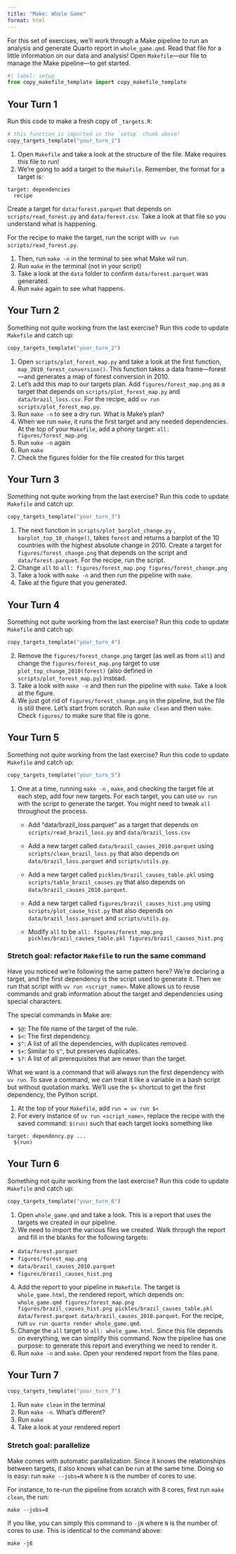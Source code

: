 ```yaml
---
title: "Make: Whole Game"
format: html
---
```


For this set of exercises, we'll work through a Make pipeline to run an analysis and generate Quarto report in `whole_game.qmd`. 
Read that file for a little information on our data and analysis!
Open `Makefile`---our file to manage the Make pipeline---to get started.

```python
#| label: setup
from copy_makefile_template import copy_makefile_template
```


## Your Turn 1

Run this code to make a fresh copy of `_targets.R`:

```python
# this function is imported in the `setup` chunk above!
copy_targets_template("your_turn_1")
```

1.  Open `Makefile` and take a look at the structure of the file. Make requires this file to run! 
2.  We're going to add a target to the `Makefile`. Remember, the format for a target is:

```make
target: dependencies
  recipe
```

Create a target for `data/forest.parquet` that depends on `scripts/read_forest.py` and `data/forest.csv`. Take a look at that file so you understand what is happening.

For the recipe to make the target, run the script with `uv run scripts/read_forest.py`.

1.  Then, run `make -n` in the terminal to see what Make wil run.
2.  Run `make` in the terminal (not in your script)
3.  Take a look at the `data` folder to confirm `data/forest.parquet` was generated.
4.  Run `make` again to see what happens.

## Your Turn 2

Something not quite working from the last exercise? Run this code to update `Makefile` and catch up:

```python
copy_targets_template("your_turn_2")
```

1.  Open `scripts/plot_forest_map.py` and take a look at the first function, `map_2010_forest_conversion()`. This function takes a data frame---forest---and generates a map of forest conversion in 2010.
2.  Let's add this map to our targets plan. Add `figures/forest_map.png` as a target that depends on `scripts/plot_forest_map.py` and `data/brazil_loss.csv`. For the recipe, add `uv run scripts/plot_forest_map.py`.
3.  Run `make -n` to see a dry run. What is Make's plan?
4.  When we run `make`, it runs the first target and any needed dependencies. At the top of your `Makefile`, add a phony target: `all: figures/forest_map.png`
5.  Run `make -n` again
6.  Run `make`
7.  Check the figures folder for the file created for this target

## Your Turn 3

Something not quite working from the last exercise? Run this code to update `Makefile` and catch up:

```python
copy_targets_template("your_turn_3")
```

1.  The next function in `scripts/plot_barplot_change.py` , `barplot_top_10_change()`, takes `forest` and returns a barplot of the 10 countries with the highest absolute change in 2010. Create a target for `figures/forest_change.png` that depends on the script and `data/forest.parquet`. For the recipe, run the script.
2.  Change `all` to `all: figures/forest_map.png figures/forest_change.png`
2.  Take a look with `make -n` and then run the pipeline with `make`.
3.  Take at the figure that you generated.

## Your Turn 4

Something not quite working from the last exercise? Run this code to update `Makefile` and catch up:

```python
copy_targets_template("your_turn_4")
```

2.  Remove the `figures/forest_change.png` target (as well as from `all`) and change the `figures/forest_map.png` target to use `plot_top_change_2010(forest)` (also defined in `scripts/plot_forest_map.py`) instead.
3.  Take a look with `make -n` and then run the pipeline with `make`. Take a look at the figure.
4.  We just got rid of `figures/forest_change.png` in the pipeline, but the file is still there. Let's start from scratch. Run `make clean` and then `make`. Check `figures/` to make sure that file is gone.

## Your Turn 5

Something not quite working from the last exercise? Run this code to update `Makefile` and catch up:

```python
copy_targets_template("your_turn_5")
```

1.  One at a time, running `make -n` , `make`, and checking the target file at each step, add four new targets. For each target, you can use `uv run` with the script to generate the target. You might need to tweak `all` throughout the process.

    -   Add "data/brazil_loss.parquet" as a target that depends on `scripts/read_brazil_loss.py` and `data/brazil_loss.csv`

    -   Add a new target called `data/brazil_causes_2010.parquet` using `scripts/clean_brazil_loss.py` that also depends on `data/brazil_loss.parquet` and `scripts/utils.py`.

    -   Add a new target called `pickles/brazil_causes_table.pkl` using `scripts/table_brazil_causes.py` that also depends on `data/brazil_causes_2010.parquet`.

    -   Add a new target called `figures/brazil_causes_hist.png` using `scripts/plot_cause_hist.py` that also depends on `data/brazil_loss.parquet` and `scripts/utils.py`.
    
    -   Modify `all` to be `all: figures/forest_map.png pickles/brazil_causes_table.pkl figures/brazil_causes_hist.png`

### Stretch goal: refactor `Makefile` to run the same command

Have you noticed we're following the same pattern here? We're declaring a target, and the first dependency is the script used to generate it. Then we run that script with `uv run <script_name>`. Make allows us to reuse commands and grab information about the target and dependencies using special characters. 

The special commands in Make are: 

* `$@`: The file name of the target of the rule.
* `$<`: The first dependency.
* `$^`: A list of all the dependencies, with duplicates removed.
* `$+`: Similar to `$^`, but preserves duplicates.
* `$?`: A list of all prerequisites that are newer than the target.

What we want is a command that will always run the first dependency with `uv run`. To save a command, we can treat it like a variable in a bash script but without quotation marks. We'll use the `$<` shortcut to get the first dependency, the Python script.

1. At the top of your `Makefile`, add `run = uv run $<`
2. For every instance of `uv run <script_name>`, replace the recipe with the saved command: `$(run)` such that each target looks something like

```make
target: dependency.py ...
  $(run)
```

## Your Turn 6

Something not quite working from the last exercise? Run this code to update `Makefile` and catch up:

```python
copy_targets_template("your_turn_6")
```

1.  Open `whole_game.qmd` and take a look. This is a report that uses the targets we created in our pipeline.
2.  We need to import the various files we created. Walk through the report and fill in the blanks for the following targets:
  * `data/forest.parquet`
  * `figures/forest_map.png`
  * `data/brazil_causes_2010.parquet`
  * `figures/brazil_causes_hist.png`
4.  Add the report to your pipeline in `Makefile`. The target is `whole_game.html`, the rendered report, which depends on: `whole_game.qmd figures/forest_map.png figures/brazil_causes_hist.png pickles/brazil_causes_table.pkl data/forest.parquet data/brazil_causes_2010.parquet`. For the recipe, run `uv run quarto render whole_game.qmd`. 
5. Change the `all` target to `all: whole_game.html`. Since this file depends on everything, we can simplify this command. Now the pipeline has one purpose: to generate this report and everything we need to render it.
5.  Run `make -n` and `make`. Open your rendered report from the files pane.

## Your Turn 7

```python
copy_targets_template("your_turn_7")
```

1.  Run `make clean` in the terminal
2.  Run `make -n`. What's different?
3.  Run `make` 
4.  Take a look at your rendered report

### Stretch goal: parallelize 

Make comes with automatic parallelization. Since it knows the relationships between targets, it also knows what can be run at the same time. Doing so is easy: run `make --jobs=N` where `N` is the number of cores to use.

For instance, to re-run the pipeline from scratch with 8 cores, first run `make clean`, the run:

```make
make --jobs=8
```

If you like, you can simply this command to `-jN` where `N` is the number of cores to use. This is identical to the command above:

```make
make -j8
```


